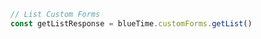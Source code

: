 ```typescript index.ts
// List Custom Forms
const getListResponse = blueTime.customForms.getList()
```